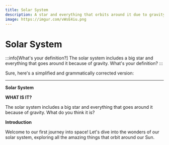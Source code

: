 ```yaml
---
title: Solar System
description: A star and everything that orbits around it due to gravity.
image: https://imgur.com/vWsE4iu.png
---
```



# Solar System

:::info[What's your definition?]
The solar system includes a big star and everything that goes around it because of gravity. What's your definition?
:::

Sure, here's a simplified and grammatically corrected version:

---

**Solar System**

**WHAT IS IT?**

The solar system includes a big star and everything that goes around it because of gravity. What do you think it is?

**Introduction**

Welcome to our first journey into space! Let's dive into the wonders of our solar system, exploring all the amazing things that orbit around our Sun.

<DocCardList />